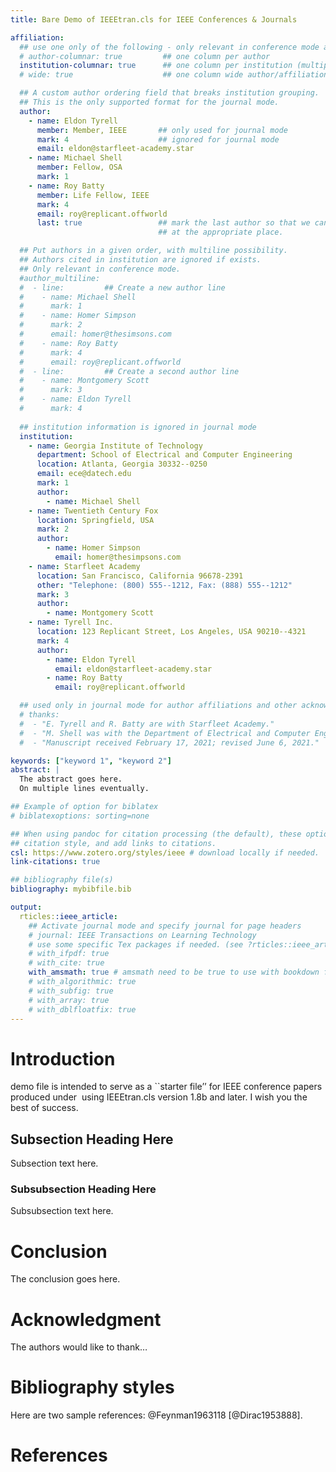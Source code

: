 ```yaml
---
title: Bare Demo of IEEEtran.cls for IEEE Conferences & Journals

affiliation:  
  ## use one only of the following - only relevant in conference mode and ignored in journal mode
  # author-columnar: true         ## one column per author
  institution-columnar: true      ## one column per institution (multiple authors eventually)
  # wide: true                    ## one column wide author/affiliation fields

  ## A custom author ordering field that breaks institution grouping. 
  ## This is the only supported format for the journal mode.
  author:                       
    - name: Eldon Tyrell
      member: Member, IEEE       ## only used for journal mode
      mark: 4                    ## ignored for journal mode
      email: eldon@starfleet-academy.star
    - name: Michael Shell
      member: Fellow, OSA        
      mark: 1                    
    - name: Roy Batty
      member: Life Fellow, IEEE  
      mark: 4                    
      email: roy@replicant.offworld
      last: true                 ## mark the last author so that we can insert `and` 
                                 ## at the appropriate place.                              

  ## Put authors in a given order, with multiline possibility. 
  ## Authors cited in institution are ignored if exists.
  ## Only relevant in conference mode.
  #author_multiline: 
  #  - line:         ## Create a new author line
  #    - name: Michael Shell
  #      mark: 1
  #    - name: Homer Simpson
  #      mark: 2
  #      email: homer@thesimsons.com
  #    - name: Roy Batty
  #      mark: 4
  #      email: roy@replicant.offworld
  #  - line:         ## Create a second author line
  #    - name: Montgomery Scott
  #      mark: 3
  #    - name: Eldon Tyrell
  #      mark: 4
  
  ## institution information is ignored in journal mode
  institution:
    - name: Georgia Institute of Technology
      department: School of Electrical and Computer Engineering
      location: Atlanta, Georgia 30332--0250
      email: ece@datech.edu
      mark: 1
      author:
        - name: Michael Shell
    - name: Twentieth Century Fox
      location: Springfield, USA
      mark: 2
      author:
        - name: Homer Simpson
          email: homer@thesimpsons.com
    - name: Starfleet Academy
      location: San Francisco, California 96678-2391
      other: "Telephone: (800) 555--1212, Fax: (888) 555--1212"
      mark: 3
      author:
        - name: Montgomery Scott
    - name: Tyrell Inc.
      location: 123 Replicant Street, Los Angeles, USA 90210--4321
      mark: 4
      author:
        - name: Eldon Tyrell
          email: eldon@starfleet-academy.star
        - name: Roy Batty
          email: roy@replicant.offworld

  ## used only in journal mode for author affiliations and other acknowledgements
  # thanks:
  #  - "E. Tyrell and R. Batty are with Starfleet Academy."
  #  - "M. Shell was with the Department of Electrical and Computer Engineering, Georgia Institute of Technology, Atlanta, GA, 30332 USA e-mail: (see http://www.michaelshell.org/contact.html)."
  #  - "Manuscript received February 17, 2021; revised June 6, 2021."

keywords: ["keyword 1", "keyword 2"]
abstract: |
  The abstract goes here.
  On multiple lines eventually.

## Example of option for biblatex
# biblatexoptions: sorting=none

## When using pandoc for citation processing (the default), these options set the correct
## citation style, and add links to citations. 
csl: https://www.zotero.org/styles/ieee # download locally if needed.
link-citations: true 

## bibliography file(s)
bibliography: mybibfile.bib

output: 
  rticles::ieee_article:
    ## Activate journal mode and specify journal for page headers
    # journal: IEEE Transactions on Learning Technology 
    # use some specific Tex packages if needed. (see ?rticles::ieee_article())
    # with_ifpdf: true
    # with_cite: true
    with_amsmath: true # amsmath need to be true to use with bookdown for referencing equations.
    # with_algorithmic: true
    # with_subfig: true
    # with_array: true
    # with_dblfloatfix: true
---
```


Introduction
=============
<!-- no \IEEEPARstart -->
\IEEEPARstart{T}{his} demo file is intended to serve as a ``starter file''
for IEEE conference papers produced under \LaTeX\ using
IEEEtran.cls version 1.8b and later.
<!-- You must have at least 2 lines in the paragraph with the drop letter
(should never be an issue) -->
I wish you the best of success.


## Subsection Heading Here
Subsection text here.

### Subsubsection Heading Here
Subsubsection text here.

<!-- An example of a floating figure using the graphicx package.
Note that \label must occur AFTER (or within) \caption.
For figures, \caption should occur after the \includegraphics.
Note that IEEEtran v1.7 and later has special internal code that
is designed to preserve the operation of \label within \caption
even when the captionsoff option is in effect. However, because
of issues like this, it may be the safest practice to put all your
\label just after \caption rather than within \caption{}.

Reminder: the "draftcls" or "draftclsnofoot", not "draft", class
option should be used if it is desired that the figures are to be
displayed while in draft mode.

\begin{figure}[!t]
\centering
\includegraphics[width=2.5in]{myfigure}
where an .eps filename suffix will be assumed under latex, 
and a .pdf suffix will be assumed for pdflatex; or what has been declared
via \DeclareGraphicsExtensions.
\caption{Simulation results for the network.}
\label{fig_sim}
\end{figure}

Note that the IEEE typically puts floats only at the top, even when this
results in a large percentage of a column being occupied by floats.


An example of a double column floating figure using two subfigures.
(The subfig.sty package must be loaded for this to work.)
The subfigure \label commands are set within each subfloat command,
and the \label for the overall figure must come after \caption.
\hfil is used as a separator to get equal spacing.
Watch out that the combined width of all the subfigures on a 
line do not exceed the text width or a line break will occur.

\begin{figure*}[!t]
\centering
\subfloat[Case I]{\includegraphics[width=2.5in]{box}%
\label{fig_first_case}}
\hfil
\subfloat[Case II]{\includegraphics[width=2.5in]{box}%
\label{fig_second_case}}
\caption{Simulation results for the network.}
\label{fig_sim}
\end{figure*}

Note that often IEEE papers with subfigures do not employ subfigure
captions (using the optional argument to \subfloat[]), but instead will
reference/describe all of them (a), (b), etc., within the main caption.
Be aware that for subfig.sty to generate the (a), (b), etc., subfigure
labels, the optional argument to \subfloat must be present. If a
subcaption is not desired, just leave its contents blank,
e.g., \subfloat[].


An example of a floating table. Note that, for IEEE style tables, the
\caption command should come BEFORE the table and, given that table
captions serve much like titles, are usually capitalized except for words
such as a, an, and, as, at, but, by, for, in, nor, of, on, or, the, to
and up, which are usually not capitalized unless they are the first or
last word of the caption. Table text will default to \footnotesize as
the IEEE normally uses this smaller font for tables.
The \label must come after \caption as always.

\begin{table}[!t]
% increase table row spacing, adjust to taste
\renewcommand{\arraystretch}{1.3}
if using array.sty, it might be a good idea to tweak the value of
\extrarowheight as needed to properly center the text within the cells
\caption{An Example of a Table}
\label{table_example}
\centering
% Some packages, such as MDW tools, offer better commands for making tables
% than the plain LaTeX2e tabular which is used here.
\begin{tabular}{|c||c|}
\hline
One & Two\\
\hline
Three & Four\\
\hline
\end{tabular}
\end{table}


Note that the IEEE does not put floats in the very first column
- or typically anywhere on the first page for that matter. Also,
in-text middle ("here") positioning is typically not used, but it
is allowed and encouraged for Computer Society conferences (but
not Computer Society journals). Most IEEE journals/conferences use
top floats exclusively. 
Note that, LaTeX2e, unlike IEEE journals/conferences, places
footnotes above bottom floats. This can be corrected via the
\fnbelowfloat command of the stfloats package. -->


Conclusion
============
The conclusion goes here.

<!-- conference papers do not normally have an appendix -->

Acknowledgment {#acknowledgment}
==============

The authors would like to thank...

Bibliography styles
===================

Here are two sample references: @Feynman1963118 [@Dirac1953888].

\newpage
References {#references .numbered}
==========
